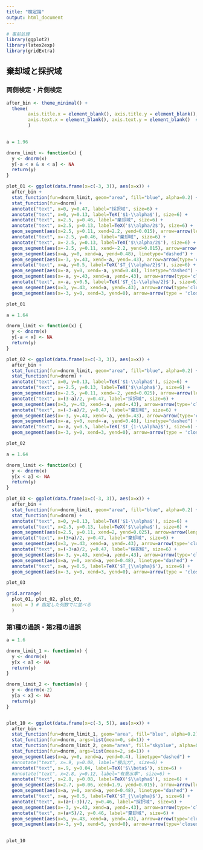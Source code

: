 ```yaml
---
title: "検定論"
output: html_document
---
```



```r
# 事前処理
library(ggplot2)
library(latex2exp)
library(gridExtra)
```


## 棄却域と採択域

### 両側検定・片側検定

```r
after_bin <- theme_minimal() + 
  theme(
        axis.title.x = element_blank(), axis.title.y = element_blank(), # 軸のラベル消去
        axis.text.x = element_blank(), axis.text.y = element_blank()  # 各軸の目盛り消去
        )
        
```

```r
a = 1.96

dnorm_limit <- function(x) {
  y <- dnorm(x)
  y[-a < x & x < a] <- NA
  return(y)
}

plot_01 <- ggplot(data.frame(x=c(-3, 3)), aes(x=x)) +
  after_bin +
  stat_function(fun=dnorm_limit, geom="area", fill="blue", alpha=0.2) +
  stat_function(fun=dnorm) +
  annotate("text", x=0, y=0.47, label="採択域", size=6) +
  annotate("text", x=0, y=0.13, label=TeX('$1-\\alpha$'), size=6) +
  annotate("text", x=2.5, y=0.46, label="棄却域", size=6) +
  annotate("text", x=2.5, y=0.13, label=TeX('$\\alpha/2$'), size=6) +
  geom_segment(aes(x=2.5, y=0.11, xend=2.2, yend=0.015), arrow=arrow(length=unit(0.1, "inches"))) +
  annotate("text", x=-2.5, y=0.46, label="棄却域", size=6) +
  annotate("text", x=-2.5, y=0.13, label=TeX('$\\alpha/2$'), size=6) +
  geom_segment(aes(x=-2.5, y=0.11, xend=-2.2, yend=0.015), arrow=arrow(length=unit(0.1, "inches"))) +
  geom_segment(aes(x=a, y=0, xend=a, yend=0.48), linetype="dashed") +
  geom_segment(aes(x=-3, y=.43, xend=-a, yend=.43), arrow=arrow(type='closed', length=unit(0.14, "inches"))) +
  annotate("text", x=a, y=0.5, label=TeX('$T_{\\alpha/2}$'), size=6) +
  geom_segment(aes(x=-a, y=0, xend=-a, yend=0.48), linetype="dashed") +
  geom_segment(aes(x=-a, y=.43, xend=a, yend=.43), arrow=arrow(type='closed', ends="both", length=unit(0.14, "inches"))) +
  annotate("text", x=-a, y=0.5, label=TeX('$T_{1-\\alpha/2}$'), size=6) +
  geom_segment(aes(x=3, y=.43, xend=a, yend=.43), arrow=arrow(type='closed', length=unit(0.14, "inches"))) +
  geom_segment(aes(x=-3, y=0, xend=3, yend=0), arrow=arrow(type = 'closed', length=unit(0.14, "inches")))

plot_01
```

```r
a = 1.64

dnorm_limit <- function(x) {
  y <- dnorm(x)
  y[-a < x] <- NA
  return(y)
}

plot_02 <- ggplot(data.frame(x=c(-3, 3)), aes(x=x)) +
  after_bin +
  stat_function(fun=dnorm_limit, geom="area", fill="blue", alpha=0.2) +
  stat_function(fun=dnorm) +
  annotate("text", x=0, y=0.13, label=TeX('$1-\\alpha$'), size=6) +
  annotate("text", x=-2.5, y=0.13, label=TeX('$\\alpha$'), size=6) +
  geom_segment(aes(x=-2.5, y=0.11, xend=-2, yend=0.025), arrow=arrow(length=unit(0.1, "inches"))) +
  annotate("text", x=(3-a)/2, y=0.47, label="採択域", size=6) +
  geom_segment(aes(x=3, y=.43, xend=-a, yend=.43), arrow=arrow(type='closed', length=unit(0.14, "inches"))) +
  annotate("text", x=(-3-a)/2, y=0.47, label="棄却域", size=6) +
  geom_segment(aes(x=-3, y=.43, xend=-a, yend=.43), arrow=arrow(type='closed', length=unit(0.14, "inches"))) +
  geom_segment(aes(x=-a, y=0, xend=-a, yend=0.48), linetype="dashed") +
  annotate("text", x=-a, y=0.5, label=TeX('$T_{1-\\alpha}$'), size=6) +
  geom_segment(aes(x=-3, y=0, xend=3, yend=0), arrow=arrow(type = 'closed', length=unit(0.14, "inches")))

plot_02
```


```r
a = 1.64

dnorm_limit <- function(x) {
  y <- dnorm(x)
  y[x < a] <- NA
  return(y)
}

plot_03 <- ggplot(data.frame(x=c(-3, 3)), aes(x=x)) +
  after_bin +
  stat_function(fun=dnorm_limit, geom="area", fill="blue", alpha=0.2) +
  stat_function(fun=dnorm) +
  annotate("text", x=0, y=0.13, label=TeX('$1-\\alpha$'), size=6) +
  annotate("text", x=2.5, y=0.13, label=TeX('$\\alpha$'), size=6) +
  geom_segment(aes(x=2.5, y=0.11, xend=2, yend=0.025), arrow=arrow(length=unit(0.1, "inches"))) +
  annotate("text", x=(3+a)/2, y=0.47, label="棄却域", size=6) +
  geom_segment(aes(x=3, y=.43, xend=a, yend=.43), arrow=arrow(type='closed', length=unit(0.14, "inches"))) +
  annotate("text", x=(-3+a)/2, y=0.47, label="採択域", size=6) +
  geom_segment(aes(x=-3, y=.43, xend=a, yend=.43), arrow=arrow(type='closed', length=unit(0.14, "inches"))) +
  geom_segment(aes(x=a, y=0, xend=a, yend=0.48), linetype="dashed") +
  annotate("text", x=a, y=0.5, label=TeX('$T_{\\alpha}$'), size=6) +
  geom_segment(aes(x=-3, y=0, xend=3, yend=0), arrow=arrow(type = 'closed', length=unit(0.14, "inches")))

plot_03
```


```r
grid.arrange(
  plot_01, plot_02, plot_03,
  ncol = 3 # 指定した列数でに並べる
  ) 
```


### 第1種の過誤・第2種の過誤

```r
a = 1.6

dnorm_limit_1 <- function(x) {
  y <- dnorm(x)
  y[x < a] <- NA
  return(y)
}

dnorm_limit_2 <- function(x) {
  y <- dnorm(x-2)
  y[a < x] <- NA
  return(y)
}


plot_10 <- ggplot(data.frame(x=c(-3, 5)), aes(x=x)) +
  after_bin +
  stat_function(fun=dnorm_limit_1, geom="area", fill="blue", alpha=0.2) +
  stat_function(fun=dnorm, args=list(mean=0, sd=1)) +
  stat_function(fun=dnorm_limit_2, geom="area", fill="skyblue", alpha=0.2) +
  stat_function(fun=dnorm, args=list(mean=2, sd=1)) +
  geom_segment(aes(x=a, y=0, xend=a, yend=0.4), linetype="dashed") +
  #annotate("text", x=.9, y=0.08, label="検出力", size=6) +
  annotate("text", x=.9, y=0.04, label=TeX('$\\beta$'), size=6) +
  #annotate("text", x=2.8, y=0.12, label="有意水準", size=6) +
  annotate("text", x=2.8, y=0.08, label=TeX('$\\alpha$'), size=6) +
  geom_segment(aes(x=2.7, y=0.06, xend=1.9, yend=0.015), arrow=arrow(length=unit(0.1, "inches"))) +
  geom_segment(aes(x=a, y=0, xend=a, yend=0.48), linetype="dashed") +
  annotate("text", x=a, y=0.5, label=TeX('$T_{\\alpha}$'), size=6) +
  annotate("text", x=(a+(-3))/2, y=0.46, label="採択域", size=6) +
  geom_segment(aes(x=-3, y=.43, xend=a, yend=.43), arrow=arrow(type='closed', ends="both", length=unit(0.14, "inches"))) +
  annotate("text", x=(a+5)/2, y=0.46, label="棄却域", size=6) +
  geom_segment(aes(x=5, y=.43, xend=a, yend=.43), arrow=arrow(type='closed', ends="both", length=unit(0.14, "inches"))) +
  geom_segment(aes(x=-3, y=0, xend=5, yend=0), arrow=arrow(type='closed', length=unit(0.14, "inches")))

  
plot_10
```



